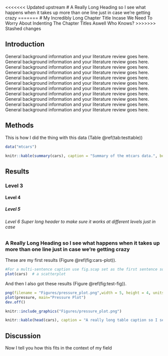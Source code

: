 <<<<<<< Updated upstream
# A Really Long Heading so I see what happens when it takes up more than one line just in case we're getting crazy
=======
# My Incredibly Long Chapter Title Incase We Need To Worry About Indenting The Chapter Titles Aswell Who Knows?
>>>>>>> Stashed changes

\pagenumbering{arabic}

## Introduction

General background information and your literature review goes here. General background information and your literature review goes here. General background information and your literature review goes here. General background information and your literature review goes here. General background information and your literature review goes here. General background information and your literature review goes here. General background information and your literature review goes here. General background information and your literature review goes here. General background information and your literature review goes here. General background information and your literature review goes here. General background information and your literature review goes here.

## Methods

This is how I did the thing with this data (Table \@ref(tab:testtable))

```r
data("mtcars")
```

```r
knitr::kable(summary(cars), caption = "Summary of the mtcars data.", booktabs=TRUE)
```

## Results

### Level 3

#### Level 4

##### Level 5

###### Level 6 Super long header to make sure it works at different levels just in case

### A Really Long Heading so I see what happens when it takes up more than one line just in case we're getting crazy

These are my first results (Figure \@ref(fig:cars-plot)).

```r
#For a multi-sentence caption use fig.scap set as the first sentence so only that goes to the table of figures
plot(cars)  # a scatterplot
```

And then I also got these results (Figure \@ref(fig:test-fig)).

```r
png(filename = "Figures/pressure_plot.png",width = 5, height = 4, units = "in", res = 300)
plot(pressure, main="Pressure Plot")
dev.off()
```

```r
knitr::include_graphics("Figures/pressure_plot.png")
```

```r
knitr::kable(head(cars), caption = "A really long table caption so I see what happens when it takes up more than one line just in case we're getting crazy")
```

## Discussion

Now I tell you how this fits in the context of my field
